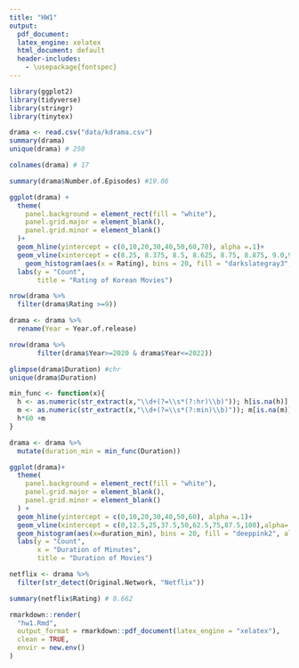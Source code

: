```yaml
---
title: "HW1"
output:
  pdf_document: 
  latex_engine: xelatex
  html_document: default
  header-includes:
    - \usepackage{fontspec}
---
```




```r
library(ggplot2)
library(tidyverse)
library(stringr)
library(tinytex)
```


```r
drama <- read.csv("data/kdrama.csv")
summary(drama)
unique(drama) # 250
```


```r
colnames(drama) # 17
```


```r
summary(drama$Number.of.Episodes) #19.06
```


```r
ggplot(drama) +
  theme(
    panel.background = element_rect(fill = "white"),
    panel.grid.major = element_blank(),
    panel.grid.minor = element_blank()
  )+
  geom_hline(yintercept = c(0,10,20,30,40,50,60,70), alpha =.1)+
  geom_vline(xintercept = c(8.25, 8.375, 8.5, 8.625, 8.75, 8.875, 9.0,9.175, 9.25), alpha=.1)+
    geom_histogram(aes(x = Rating), bins = 20, fill = "darkslategray3", alpha =.9) +
  labs(y = "Count",
       title = "Rating of Korean Movies")
```


```r
nrow(drama %>%
  filter(drama$Rating >=9))
```

```r
drama <- drama %>%
  rename(Year = Year.of.release)
```

```r
nrow(drama %>%
       filter(drama$Year>=2020 & drama$Year<=2022))
```

```r
glimpse(drama$Duration) #chr
unique(drama$Duration) 
```

```r

min_func <- function(x){
  h <- as.numeric(str_extract(x,"\\d+(?=\\s*(?:hr)\\b)")); h[is.na(h)] <- 0
  m <- as.numeric(str_extract(x,"\\d+(?=\\s*(?:min)\\b)")); m[is.na(m)] <- 0
  h*60 +m
}

drama <- drama %>%
  mutate(duration_min = min_func(Duration))

ggplot(drama)+
  theme(
    panel.background = element_rect(fill = "white"),
    panel.grid.major = element_blank(),
    panel.grid.minor = element_blank()
  ) +
  geom_hline(yintercept = c(0,10,20,30,40,50,60), alpha =.1)+
  geom_vline(xintercept = c(0,12.5,25,37.5,50,62.5,75,87.5,100),alpha=.1)+
  geom_histogram(aes(x=duration_min), bins = 20, fill = "deeppink2", alpha =.7)+
  labs(y = "Count",
       x = "Duration of Minutes",
       title = "Duration of Movies")

```

```r
netflix <- drama %>%
  filter(str_detect(Original.Network, "Netflix"))
```

```r
summary(netflix$Rating) # 8.662
```

```r
rmarkdown::render(
  "hw1.Rmd",
  output_format = rmarkdown::pdf_document(latex_engine = "xelatex"),
  clean = TRUE,
  envir = new.env()
)
```



